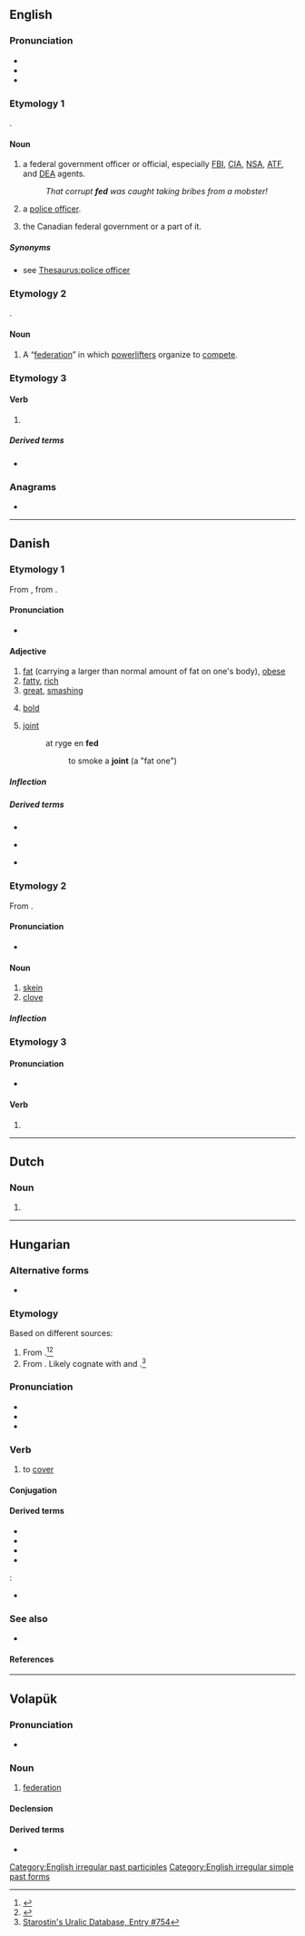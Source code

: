 {{also|Fed|FED|-fed|Fed.}}
==English==
{{wikipedia|dab=FED}}

===Pronunciation===
* {{audio|en|en-us-fed.ogg|Audio (US)}}
* {{rhymes|en|ɛd|s=1}}
* {{IPA|en|/fɛd/}}

===Etymology 1===
{{clipping|en|federal}}.

====Noun====
{{en-noun}}

# {{lb|en|US|derogatory|slang}} a federal government officer or official, especially [[FBI]], [[CIA]], [[NSA]], [[ATF]], and [[DEA]] agents.
#: ''That corrupt '''fed''' was caught taking bribes from a mobster!''
# {{lb|en|London|especially|MLE|slang}} a [[police officer]].
# {{lb|en|Canada}} the Canadian federal government or a part of it.
#: {{ux|en|Salmon were becoming scarce in the river until the '''feds''' stepped in.}}

=====Synonyms=====
* {{sense|police officer}} see [[Thesaurus:police officer]]

===Etymology 2===
{{clipping|en|federation}}.

====Noun====
{{en-noun}}

# {{lb|en|weightlifting|colloquial}} A “[[federation]]” in which [[powerlifter]]s organize to [[compete]].

===Etymology 3===

====Verb====
{{head|en|verb form}}

# {{en-past of|feed}}

=====Derived terms=====
* {{l|en|fed up}}

===Anagrams===
* {{anagrams|en|a=def|DEF|Def.|DfE|FDE|def}}

[[Category:English irregular past participles]]
[[Category:English irregular simple past forms]]

----

==Danish==

===Etymology 1===
From {{der|da|non|feitr||fat}}, from {{der|da|gem-pro|*faitaz}}.

====Pronunciation====
* {{IPA|da|[feˀð]|[feðˀ]}}

====Adjective====
{{da-adj}}

# [[fat]] (carrying a larger than normal amount of fat on one's body), [[obese]]
# [[fatty]], [[rich]]
# [[great]], [[smashing]]
# {{lb|da|of a typeface}} [[bold]]
# {{lb|da|nominally|slang}} [[joint]]
#: at ryge en '''fed'''
#:: to smoke a '''joint''' (a "fat one")

=====Inflection=====
{{da-infl-adj||est}}

=====Derived terms=====
* {{l|da|fede|pos=v}}
* {{l|da|fedme}} {{g|c}}
* {{l|da|fedt}} {{g|n}}

===Etymology 2===
From {{der|da|non|fit}}.

====Pronunciation====
* {{IPA|da|[feð]}}

====Noun====
{{da-noun|stem=fedd|et}}

# [[skein]]
# [[clove]]

=====Inflection=====
{{da-noun-infl|stem=fedd|et}}

===Etymology 3===
{{nonlemma}}

====Pronunciation====
* {{IPA|da|[feːˀð]|[feðˀ]}}

====Verb====
{{head|da|verb form}}

# {{imperative of|da|fede}}

----

==Dutch==

===Noun===
{{nl-noun|f|-|-}}

# {{abbreviation of|nl|federatie}}

----

==Hungarian==

===Alternative forms===
* {{l|hu|föd}} {{q|dialectal}}

===Etymology===
Based on different sources:
# From {{inh|hu|fiu-pro|*pentɜ-||to shut, cover}}.<ref>{{R:Uralonet|744}}</ref><ref>{{R:Zaicz 2006}}</ref>
# From {{der|hu|fiu-pro|-}} {{m|urj-pro|*pintä-||to close, cover}}. Likely cognate with {{cog|fi|pinne}} and {{cog|udm|поди}}.<ref>[http://starling.rinet.ru/cgi-bin/response.cgi?root=config&morpho=0&basename=\data\uralic\uralet.dbf&first=1&off=&text_proto=&method_proto=substring&ic_proto=on&text_meaning=to+close&method_meaning=substring&ic_meaning=on&text_germmean=&method_germmean=substring&ic_germmean=on&text_fin=&method_fin=substring&ic_fin=on&text_est=&method_est=substring&ic_est=on&text_saa=&method_saa=substring&ic_saa=on&text_mrd=&method_mrd=substring&ic_mrd=on&text_mar=&method_mar=substring&ic_mar=on&text_udm=&method_udm=substring&ic_udm=on&text_kom=&method_kom=substring&ic_kom=on&text_khn=&method_khn=substring&ic_khn=on&text_man=&method_man=substring&ic_man=on&text_ugr=fed&method_ugr=substring&ic_ugr=on&text_smd=&method_smd=substring&ic_smd=on&text_nen=&method_nen=substring&ic_nen=on&text_enc=&method_enc=substring&ic_enc=on&text_nga=&method_nga=substring&ic_nga=on&text_slk=&method_slk=substring&ic_slk=on&text_kam=&method_kam=substring&ic_kam=on&text_janh=&method_janh=substring&ic_janh=on&text_samm2=&method_samm2=substring&ic_samm2=on&text_redei=&method_redei=substring&ic_redei=on&text_add=&method_add=substring&ic_add=on&text_reshet=&method_reshet=substring&ic_reshet=on&text_yuk=&method_yuk=substring&ic_yuk=on&text_lit=&method_lit=substring&ic_lit=on&text_any=&method_any=substring&sort=number&ic_any=on Starostin's Uralic Database, Entry #754]</ref>

===Pronunciation===
* {{hu-IPA}}
* {{hyphenation|hu|fed}}
* {{rhymes|hu|ɛd|s=1}}

===Verb===
{{hu-verb}}

# {{lb|hu|transitive}} to [[cover]]

====Conjugation====
{{hu-conj-ek|f|e|d}}

====Derived terms====
* {{l|hu|fedés}}
* {{l|hu|fedetlen}}
* {{l|hu|fedez}}
* {{l|hu|fedezet}}
{{hu-verbpref|fed|sep=4|át|be|el|fel|föl|le}}
{{q|Expressions}}:
* {{l|hu|nem fedi a valóságot}}

===See also===
* {{l|hu|fedd}}

====References====
<references/>

{{cln|hu|three-letter words}}

----

==Volapük==

===Pronunciation===
* {{IPA|vo|/fed/}}

===Noun===
{{vo-noun}}

# [[federation]]

====Declension====
{{vo-decl-noun}}

====Derived terms====
* {{l|de|fedalän||federal state, [[Bundesstaat]]}}